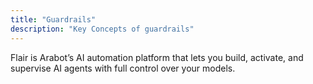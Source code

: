 ```yaml
---
title: "Guardrails"
description: "Key Concepts of guardrails"
---
```


Flair is Arabot’s AI automation platform that lets you build, activate, and supervise AI agents with full control over your models.